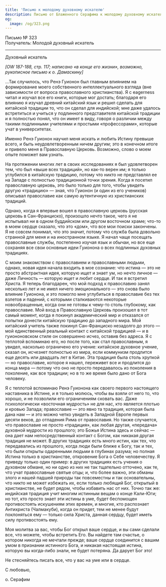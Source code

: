 ```yaml
---
title: 'Письмо к молодому духовному искателю'
description: Письмо от Блаженного Серафима к молодому духовному искателю.
og:
  image: /og/323.png
---
```


<div style={{textAlign:'right', fontFamily:'monospace'}}>Письмо № 323</div>
<div style={{textAlign:'left', fontFamily:'monospace'}}>Получатель: Молодой духовный искатель</div>

---

Духовный искатель

*[OW 187-188, стр. 117; написано «в конце его жизни», возможно, рукописное письмо к о. Дамаскину]*

…Так случилось, что Ренэ Гуионон был главным влиянием на формирование моего собственного интеллектуального взгляда (вне зависимости от вопроса православного христианства). Я с eagerness читал и изучал все его книги, которые мог достать; благодаря его влиянию я изучал древний китайский язык и решил сделать для китайской традиции то, что он сделал для индийской; мне даже удалось встретиться и учиться у подлинного представителя китайской традиции и я полностью понял, что он имеет в виду, говоря о различии между такими подлинными учителями и простыми «профессорами», которые учат в университетах.

Именно Ренэ Гуионон научил меня искать и любить Истину превыше всего, и быть неудовлетворенным ничем другим; это в конечном итоге и привело меня в Православную Церковь. Возможно, слово о моем опыте поможет вам узнать.

На протяжении многих лет в своих исследованиях я был удовлетворен тем, что был «выше всех традиций», но как-то верен им; я только углубился в китайскую традицию, потому что никто не представлял ее на Западе с полностью традиционной точки зрения. Когда я посетил православную церковь, это было только для того, чтобы увидеть другую «традицию» — зная, что Гуионон (и один из его учеников) описывал православие как самую аутентичную из христианских традиций.

Однако, когда я впервые вошел в православную церковь (русская церковь в Сан-Франциско), произошло нечто такое, чего я не испытывал ни в одном буддийском или другом восточном храме; что-то в моем сердце сказало, что это «дом», что все мои поиски закончены. Я не совсем понимал, что это значит, потому что служба была довольно странной для меня и на иностранном языке. Я начал чаще посещать православные службы, постепенно изучая язык и обычаи, но все еще сохраняя все свои основные идеи Гуионона о всех подлинных духовных традициях.

С моим знакомством с православием и православными людьми, однако, новая идея начала входить в мое сознание: что истина — это не просто абстрактная идея, которую ищет и знает ум, но нечто личное — даже Личность — которую ищет и любит сердце. И так я встретил Христа. Я теперь благодарен, что мой подход к православию занял несколько лет и не имел ничего эмоционального — это снова было влияние Гуионона, и это помогло мне углубиться в православие без тех взлетов и падений, с которыми сталкиваются некоторые новообращенные, когда они не готовы к чему-то столь глубокому, как православие. Мой вход в Православную Церковь произошел в тот самый момент, когда я покинул академический мир и отказался от попытки донести китайскую традицию до западного мира. Мой китайский учитель также покинул Сан-Франциско незадолго до этого — мой единственный реальный контакт с китайской традицией — и в гуиононовском стиле он совершенно исчез, оставив без адреса. Я с теплотой вспоминаю его, но после того, как стал православным, я увидел, насколько ограничено его учение: китайское духовное учение, сказал он, исчезнет полностью из мира, если коммунизм продлится еще десять или двадцать лет в Китае. Эта традиция была столь хрупкой — но православие, которое я нашел, переживет все и продлится до конца мира — потому что оно не просто передавалось из поколения в поколение, как все традиции; но в то же время было дано от Бога человеку.

Я с теплотой вспоминаю Ренэ Гуионона как своего первого настоящего наставника в Истине, и я только молюсь, чтобы вы взяли от него то, что хорошо, и не позволили его ограничениям сковать вас. Даже психологически «восточная мудрость» не для нас, кто является плотью и кровью Запада; православие — это явно та традиция, которая была дана нам — и это можно четко увидеть в Западной Европе первых десяти веков, до отпадения Рима от православия. Но также случается, что православие не просто «традиция», как любая другая, «передача» духовной мудрости из прошлого; это Божья Истина здесь и сейчас — она дает нам непосредственный контакт с Богом, как никакая другая традиция не может. В других традициях есть много истин, как тех, что передавались из прошлого, когда люди были ближе к Богу, так и тех, что были открыты одаренными людьми в глубинах разума; но полная Истина только в христианстве, откровение Бога о Себе человечеству. Я приведу только один пример: в других традициях есть учения о духовном обмане, но ни одно из них не так тщательно отточено, как те, что учат православные святые отцы; и, что более важно, эти обманы злого и нашей падшей природы так повсеместны и так основательны, что никто не может избежать их, если только любящий Бог, открытый в христианстве, не будет рядом, чтобы избавить нас от них. Точно так же: индийская традиция учит многим истинным вещам о конце Кали-Юги; но тот, кто просто знает эти истины в уме, будет беспомощен противостоять искушениям этих времен, и многие, кто распознает Антихриста (Чалмакуби), когда он придет, тем не менее будут поклоняться ему — только сила Христа, данная сердцу, будет иметь силу противостоять ему.

Моя молитва за вас, чтобы Бог открыл ваше сердце, и вы сами сделали все, что можете, чтобы встретить Его. Вы найдете там счастье, о котором никогда не мечтали прежде; ваше сердце соединится с вашим умом в признании истинного Бога, и никакая настоящая истина, которую вы когда-либо знали, не будет потеряна. Да дарует Бог это!

Не стесняйтесь писать все, что у вас на уме или в сердце.

С любовью,

о. Серафим